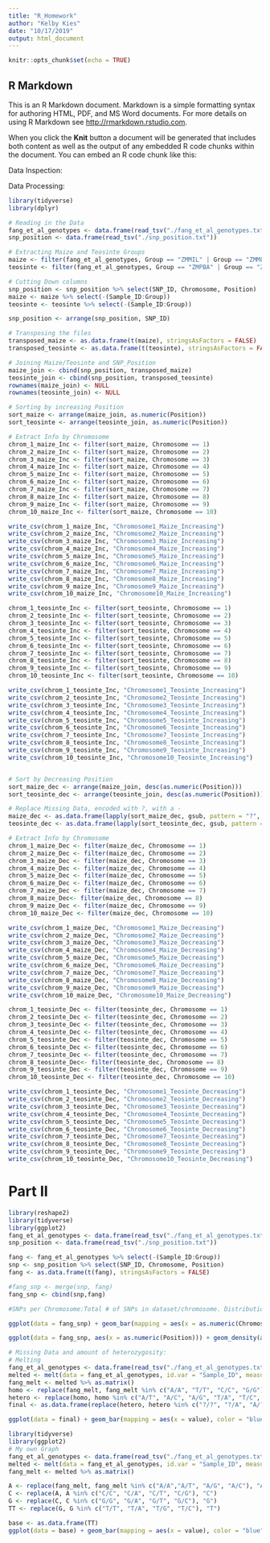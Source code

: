 ```yaml
---
title: "R_Homework"
author: "Kelby Kies"
date: "10/17/2019"
output: html_document
---
```


```r
knitr::opts_chunk$set(echo = TRUE)
```

## R Markdown

This is an R Markdown document. Markdown is a simple formatting syntax for authoring HTML, PDF, and MS Word documents. For more details on using R Markdown see <http://rmarkdown.rstudio.com>.

When you click the **Knit** button a document will be generated that includes both content as well as the output of any embedded R code chunks within the document. You can embed an R code chunk like this:

Data Inspection:

Data Processing:

```r
library(tidyverse)
library(dplyr)

# Reading in the Data
fang_et_al_genotypes <- data.frame(read_tsv("./fang_et_al_genotypes.txt"))
snp_position <- data.frame(read_tsv("./snp_position.txt"))

# Extracting Maize and Teosinte Groups
maize <- filter(fang_et_al_genotypes, Group == "ZMMIL" | Group == "ZMMLR" | Group == "ZMMMR")
teosinte <- filter(fang_et_al_genotypes, Group == "ZMPBA" | Group == "ZMPIL" | Group == "ZMPJA")

# Cutting Down columns
snp_position <- snp_position %>% select(SNP_ID, Chromosome, Position)
maize <- maize %>% select(-(Sample_ID:Group))
teosinte <- teosinte %>% select(-(Sample_ID:Group))

snp_position <- arrange(snp_position, SNP_ID)

# Transposing the files
transposed_maize <- as.data.frame(t(maize), stringsAsFactors = FALSE)
transposed_teosinte <- as.data.frame(t(teosinte), stringsAsFactors = FALSE)

# Joining Maize/Teosinte and SNP_Position
maize_join <- cbind(snp_position, transposed_maize)
teosinte_join <- cbind(snp_position, transposed_teosinte)
rownames(maize_join) <- NULL
rownames(teosinte_join) <- NULL

# Sorting by increasing Position
sort_maize <- arrange(maize_join, as.numeric(Position))
sort_teosinte <- arrange(teosinte_join, as.numeric(Position))

# Extract Info by Chromosome
chrom_1_maize_Inc <- filter(sort_maize, Chromosome == 1)
chrom_2_maize_Inc <- filter(sort_maize, Chromosome == 2)
chrom_3_maize_Inc <- filter(sort_maize, Chromosome == 3)
chrom_4_maize_Inc <- filter(sort_maize, Chromosome == 4)
chrom_5_maize_Inc <- filter(sort_maize, Chromosome == 5)
chrom_6_maize_Inc <- filter(sort_maize, Chromosome == 6)
chrom_7_maize_Inc <- filter(sort_maize, Chromosome == 7)
chrom_8_maize_Inc <- filter(sort_maize, Chromosome == 8)
chrom_9_maize_Inc <- filter(sort_maize, Chromosome == 9)
chrom_10_maize_Inc <- filter(sort_maize, Chromosome == 10)

write_csv(chrom_1_maize_Inc, "Chromosome1_Maize_Increasing")
write_csv(chrom_2_maize_Inc, "Chromosome2_Maize_Increasing")
write_csv(chrom_3_maize_Inc, "Chromosome3_Maize_Increasing")
write_csv(chrom_4_maize_Inc, "Chromosome4_Maize_Increasing")
write_csv(chrom_5_maize_Inc, "Chromosome5_Maize_Increasing")
write_csv(chrom_6_maize_Inc, "Chromosome6_Maize_Increasing")
write_csv(chrom_7_maize_Inc, "Chromosome7_Maize_Increasing")
write_csv(chrom_8_maize_Inc, "Chromosome8_Maize_Increasing")
write_csv(chrom_9_maize_Inc, "Chromosome9_Maize_Increasing")
write_csv(chrom_10_maize_Inc, "Chromosome10_Maize_Increasing")

chrom_1_teosinte_Inc <- filter(sort_teosinte, Chromosome == 1)
chrom_2_teosinte_Inc <- filter(sort_teosinte, Chromosome == 2)
chrom_3_teosinte_Inc <- filter(sort_teosinte, Chromosome == 3)
chrom_4_teosinte_Inc <- filter(sort_teosinte, Chromosome == 4)
chrom_5_teosinte_Inc <- filter(sort_teosinte, Chromosome == 5)
chrom_6_teosinte_Inc <- filter(sort_teosinte, Chromosome == 6)
chrom_7_teosinte_Inc <- filter(sort_teosinte, Chromosome == 7)
chrom_8_teosinte_Inc <- filter(sort_teosinte, Chromosome == 8)
chrom_9_teosinte_Inc <- filter(sort_teosinte, Chromosome == 9)
chrom_10_teosinte_Inc <- filter(sort_teosinte, Chromosome == 10)

write_csv(chrom_1_teosinte_Inc, "Chromosome1_Teosinte_Increasing")
write_csv(chrom_2_teosinte_Inc, "Chromosome2_Teosinte_Increasing")
write_csv(chrom_3_teosinte_Inc, "Chromosome3_Teosinte_Increasing")
write_csv(chrom_4_teosinte_Inc, "Chromosome4_Teosinte_Increasing")
write_csv(chrom_5_teosinte_Inc, "Chromosome5_Teosinte_Increasing")
write_csv(chrom_6_teosinte_Inc, "Chromosome6_Teosinte_Increasing")
write_csv(chrom_7_teosinte_Inc, "Chromosome7_Teosinte_Increasing")
write_csv(chrom_8_teosinte_Inc, "Chromosome8_Teosinte_Increasing")
write_csv(chrom_9_teosinte_Inc, "Chromosome9_Teosinte_Increasing")
write_csv(chrom_10_teosinte_Inc, "Chromosome10_Teosinte_Increasing")


# Sort by Decreasing Position
sort_maize_dec <- arrange(maize_join, desc(as.numeric(Position)))
sort_teosinte_dec <- arrange(teosinte_join, desc(as.numeric(Position)))

# Replace Missing Data, encoded with ?, with a -
maize_dec <- as.data.frame(lapply(sort_maize_dec, gsub, pattern = "?", replacement = "-", fixed = TRUE))
teosinte_dec <- as.data.frame(lapply(sort_teosinte_dec, gsub, pattern = "?", replacement = "-", fixed = TRUE))

# Extract Info by Chromosome
chrom_1_maize_Dec <- filter(maize_dec, Chromosome == 1)
chrom_2_maize_Dec <- filter(maize_dec, Chromosome == 2)
chrom_3_maize_Dec <- filter(maize_dec, Chromosome == 3)
chrom_4_maize_Dec <- filter(maize_dec, Chromosome == 4)
chrom_5_maize_Dec <- filter(maize_dec, Chromosome == 5)
chrom_6_maize_Dec <- filter(maize_dec, Chromosome == 6)
chrom_7_maize_Dec <- filter(maize_dec, Chromosome == 7)
chrom_8_maize_Dec<- filter(maize_dec, Chromosome == 8)
chrom_9_maize_Dec <- filter(maize_dec, Chromosome == 9)
chrom_10_maize_Dec <- filter(maize_dec, Chromosome == 10)

write_csv(chrom_1_maize_Dec, "Chromosome1_Maize_Decreasing")
write_csv(chrom_2_maize_Dec, "Chromosome2_Maize_Decreasing")
write_csv(chrom_3_maize_Dec, "Chromosome3_Maize_Decreasing")
write_csv(chrom_4_maize_Dec, "Chromosome4_Maize_Decreasing")
write_csv(chrom_5_maize_Dec, "Chromosome5_Maize_Decreasing")
write_csv(chrom_6_maize_Dec, "Chromosome6_Maize_Decreasing")
write_csv(chrom_7_maize_Dec, "Chromosome7_Maize_Decreasing")
write_csv(chrom_8_maize_Dec, "Chromosome8_Maize_Decreasing")
write_csv(chrom_9_maize_Dec, "Chromosome9_Maize_Decreasing")
write_csv(chrom_10_maize_Dec, "Chromosome10_Maize_Decreasing")

chrom_1_teosinte_Dec <- filter(teosinte_dec, Chromosome == 1)
chrom_2_teosinte_Dec <- filter(teosinte_dec, Chromosome == 2)
chrom_3_teosinte_Dec <- filter(teosinte_dec, Chromosome == 3)
chrom_4_teosinte_Dec <- filter(teosinte_dec, Chromosome == 4)
chrom_5_teosinte_Dec <- filter(teosinte_dec, Chromosome == 5)
chrom_6_teosinte_Dec <- filter(teosinte_dec, Chromosome == 6)
chrom_7_teosinte_Dec <- filter(teosinte_dec, Chromosome == 7)
chrom_8_teosinte_Dec<- filter(teosinte_dec, Chromosome == 8)
chrom_9_teosinte_Dec <- filter(teosinte_dec, Chromosome == 9)
chrom_10_teosinte_Dec <- filter(teosinte_dec, Chromosome == 10)

write_csv(chrom_1_teosinte_Dec, "Chromosome1_Teosinte_Decreasing")
write_csv(chrom_2_teosinte_Dec, "Chromosome2_Teosinte_Decreasing")
write_csv(chrom_3_teosinte_Dec, "Chromosome3_Teosinte_Decreasing")
write_csv(chrom_4_teosinte_Dec, "Chromosome4_Teosinte_Decreasing")
write_csv(chrom_5_teosinte_Dec, "Chromosome5_Teosinte_Decreasing")
write_csv(chrom_6_teosinte_Dec, "Chromosome6_Teosinte_Decreasing")
write_csv(chrom_7_teosinte_Dec, "Chromosome7_Teosinte_Decreasing")
write_csv(chrom_8_teosinte_Dec, "Chromosome8_Teosinte_Decreasing")
write_csv(chrom_9_teosinte_Dec, "Chromosome9_Teosinte_Decreasing")
write_csv(chrom_10_teosinte_Dec, "Chromosome10_Teosinte_Decreasing")

```
# Part II
```r
library(reshape2)
library(tidyverse)
library(ggplot2)
fang_et_al_genotypes <- data.frame(read_tsv("./fang_et_al_genotypes.txt"))
snp_position <- data.frame(read_tsv("./snp_position.txt"))

fang <- fang_et_al_genotypes %>% select(-(Sample_ID:Group))
snp <- snp_position %>% select(SNP_ID, Chromosome, Position)
fang <- as.data.frame(t(fang), stringsAsFactors = FALSE)

#fang_snp <- merge(snp, fang)
fang_snp <- cbind(snp,fang)

#SNPs per Chromosome:Total # of SNPs in dataset/chromosome. Distribution of SNPS on chromosomes

ggplot(data = fang_snp) + geom_bar(mapping = aes(x = as.numeric(Chromosome)), color = "blue", fill = "blue")

ggplot(data = fang_snp, aes(x = as.numeric(Position))) + geom_density(aes(fill = as.character(Chromosome))) + facet_wrap(~as.character(Chromosome)) + theme_light()

# Missing Data and amount of heterozygosity:
# Melting
fang_et_al_genotypes <- data.frame(read_tsv("./fang_et_al_genotypes.txt"))
melted <- melt(data = fang_et_al_genotypes, id.var = "Sample_ID", measure.var = names(fang_et_al_genotypes[4:986]))
fang_melt <- melted %>% as.matrix()
homo <- replace(fang_melt, fang_melt %in% c("A/A", "T/T", "C/C", "G/G"), "Homozygous")
hetero <- replace(homo, homo %in% c("A/T", "A/C", "A/G", "T/A", "T/C", "T/G", "C/A", "C/G", "C/T", "G/A", "G/C", "G/T"), "Heterozygous")
final <- as.data.frame(replace(hetero, hetero %in% c("?/?", "?/A", "A/?", "T/?", "?/T", "C/?", "?/C", "G/?", "?/G"), "unknown"))

ggplot(data = final) + geom_bar(mapping = aes(x = value), color = "blue", fill = "blue")
```


```r
library(tidyverse)
library(ggplot2)
# My own Graph
fang_et_al_genotypes <- data.frame(read_tsv("./fang_et_al_genotypes.txt"))
melted <- melt(data = fang_et_al_genotypes, id.var = "Sample_ID", measure.var = names(fang_et_al_genotypes[4:986]))
fang_melt <- melted %>% as.matrix()

A <- replace(fang_melt, fang_melt %in% c("A/A","A/T", "A/G", "A/C"), "A")
C <- replace(A, A %in% c("C/C", "C/A", "C/T", "C/G"), "C")
G <- replace(C, C %in% c("G/G", "G/A", "G/T", "G/C"), "G")
TT <- replace(G, G %in% c("T/T", "T/A", "T/G", "T/C"), "T")

base <- as.data.frame(TT)
ggplot(data = base) + geom_bar(mapping = aes(x = value), color = "blue", fill = "purple")

```
